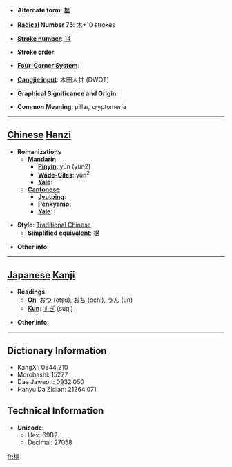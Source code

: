 * '''Alternate form''': [[榅]]

* '''[[Wiktionary:Chinese radical index| Radical]] Number 75''': [[Wiktionary:Chinese radical index 木|木]]+10 strokes

* '''[[Wiktionary:Chinese total strokes index|Stroke number]]''': [[Wiktionary:Chinese total strokes index 14|14]]

* '''Stroke order''': 

* '''[[Wiktionary:Chinese four corner index|Four-Corner System]]''': 

* '''[[Wiktionary:Chinese Cangjie index|Cangjie input]]''': 木田人廿 (DWOT)

* '''Graphical Significance and Origin''': 

* '''Common Meaning''': pillar, cryptomeria

----

== [[Chinese]] [[Hanzi]] ==

* '''Romanizations'''
** '''[[Mandarin]]'''
*** '''[[Pinyin]]''': yún (yun2)
*** '''[[Wade-Giles]]''': yün<sup>2</sup>
*** '''[[Yale]]''': 
** '''[[Cantonese]]'''
*** '''[[Jyutping]]''':
*** '''[[Penkyamp]]''': 
*** '''[[Yale]]''': 

* '''Style''': [[Traditional Chinese]] 
** '''[[Simplified Chinese|Simplified]] equivalent''': [[榅]]

* '''Other info''': 

----

== [[Japanese]] [[Kanji]] ==

* '''Readings'''
** '''[[On]]''': [[おつ]] (otsu), [[おち]] (ochi), [[うん]] (un)
** '''[[Kun]]''': [[すぎ]] (sugi)

* '''Other info''':  

----

== Dictionary Information ==

* KangXi: 0544.210
* Morobashi: 15277
* Dae Jaweon: 0932.050
* Hanyu Da Zidian: 21264.071

== Technical Information ==

* '''Unicode''':
** Hex: 69B2
** Decimal: 27058

[[fr:榲]]
